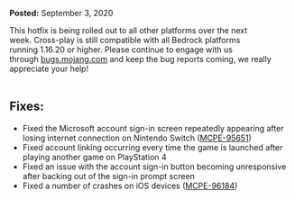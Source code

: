 **Posted:** September 3, 2020

This hotfix is being rolled out to all other platforms over the next week. Cross-play is still compatible with all Bedrock platforms running 1.16.20 or higher. Please continue to engage with us through [bugs.mojang.com](https://bugs.mojang.com/) and keep the bug reports coming, we really appreciate your help!   
 

## **Fixes:**

-   Fixed the Microsoft account sign-in screen repeatedly appearing after losing internet connection on Nintendo Switch ([MCPE-95651](https://bugs.mojang.com/browse/MCPE-95651))
-   Fixed account linking occurring every time the game is launched after playing another game on PlayStation 4
-   Fixed an issue with the account sign-in button becoming unresponsive after backing out of the sign-in prompt screen
-   Fixed a number of crashes on iOS devices ([MCPE-96184](https://bugs.mojang.com/browse/MCPE-96184))